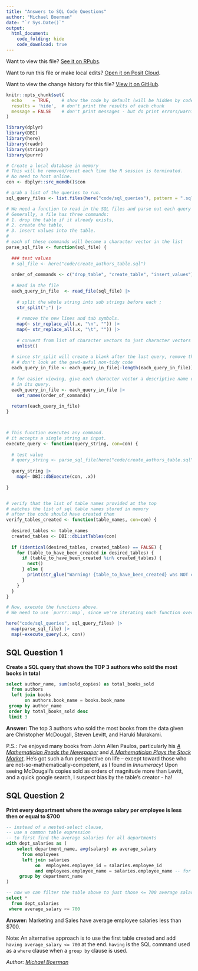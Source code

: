 ```yaml
---
title: "Answers to SQL Code Questions"
author: "Michael Boerman"
date: "`r Sys.Date()`"
output:
  html_document:
    code_folding: hide
    code_download: true
---
```


<base target="_top"/>

Want to view this file? [See it on RPubs](https://rpubs.com/michaelboerman/experian_interview_sql_questions).

Want to run this file or make local edits? [Open it on Posit Cloud](https://posit.cloud/content/5828225).

Want to view the change history for this file? [View it on GitHub](https://github.com/michaelboerman/experian_takehome/blob/main/code/sql_questions.Rmd).

```r
knitr::opts_chunk$set(
  echo    = TRUE,    # show the code by default (will be hidden by code folding)
  results = 'hide',  # don't print the results of each chunk
  message = FALSE    # don't print messages - but do print errors/warnings.
)
```


```r
library(dplyr)
library(DBI)
library(here)
library(readr)
library(stringr)
library(purrr)

# Create a local database in memory
# This will be removed/reset each time the R session is terminated.
# No need to host online.
con <- dbplyr::src_memdb()$con

# grab a list of the queries to run.
sql_query_files <- list.files(here("code/sql_queries"), pattern = ".sql")
```


```r

# We need a function to read in the SQL files and parse out each query within the file.
# Generally, a file has three commands:
# 1. drop the table if it already exists,
# 2. create the table,
# 3. insert values into the table.
# 
# each of these commands will become a character vector in the list
parse_sql_file <- function(sql_file) { 
  
  ### test values
  # sql_file <- here("code/create_authors_table.sql")
  
  order_of_commands <- c("drop_table", "create_table", "insert_values")
  
  # Read in the file
  each_query_in_file  <- read_file(sql_file) |> 
    
    # split the whole string into sub strings before each ;
    str_split(";") |> 
    
    # remove the new lines and tab symbols.
    map(~ str_replace_all(.x, "\n", "")) |> 
    map(~ str_replace_all(.x, "\t", "")) |> 
    
    # convert from list of character vectors to just character vectors
    unlist()
  
  # since str_split will create a blank after the last query, remove this from the list
  # # don't look at the gawd-awful non-tidy code
  each_query_in_file <- each_query_in_file[-length(each_query_in_file)]
  
  # for easier viewing, give each character vector a descriptive name of the action performed
  # in its query.
  each_query_in_file <- each_query_in_file |> 
    set_names(order_of_commands) 
  
  return(each_query_in_file)
}



# This function executes any command.
# it accepts a single string as input.
execute_query <- function(query_string, con=con) {
  
  # test value
  # query_string <- parse_sql_file(here("code/create_authors_table.sql"))
  
  query_string |> 
    map(~ DBI::dbExecute(con, .x))
  
}


# verify that the list of table names provided at the top 
# matches the list of sql table names stored in memory
# after the code should have created them
verify_tables_created <- function(table_names, con=con) {
  
  desired_tables <- table_names
  created_tables <- DBI::dbListTables(con)
  
  if (identical(desired_tables, created_tables) == FALSE) {
    for (table_to_have_been_created in desired_tables) {
      if (table_to_have_been_created %in% created_tables) {
        next()
      } else {
        print(str_glue("Warning! {table_to_have_been_created} was NOT created!"))
      }
    }
  }
}
```


```r
# Now, execute the functions above.
# We need to use `purrr::map`, since we're iterating each function over a list.

here("code/sql_queries", sql_query_files) |> 
  map(parse_sql_file) |> 
  map(~execute_query(.x, con))
```


## SQL Question 1
**Create a SQL query that shows the TOP 3 authors who sold the most books in total**
```sql
select author_name, sum(sold_copies) as total_books_sold
  from authors
  left join books 
       on authors.book_name = books.book_name
 group by author_name
 order by total_books_sold desc
 limit 3
```
**Answer:** The top 3 authors who sold the most books from the data given are Christopher McDougall, Steven Levitt, and Haruki Murakami.

P.S.: I've enjoyed many books from John Allen Paulos, particularly his *[A Mathematician Reads the Newspaper](https://www.goodreads.com/book/show/195024.A_Mathematician_Reads_the_Newspaper?ac=1&from_search=true&qid=Logw1ilK9J&rank=3)* and *[A Mathematician Plays the Stock Market](https://www.goodreads.com/book/show/153708.A_Mathematician_Plays_The_Stock_Market)*. He's got such a fun perspective on life -- except toward those who are not-so-mathematically-competent, as I found in *Innumeracy*! 
Upon seeing McDougall's copies sold as orders of magnitude more than Levitt, and a quick google search, I suspect bias by the table's creator - ha! 

## SQL Question 2
**Print every department where the average salary per employee is less then or equal to $700**
```sql
-- instead of a nested-select clause,
-- use a common table expression 
-- to first find the average salaries for all departments
with dept_salaries as (
    select department_name, avg(salary) as average_salary
      from employees
      left join salaries
           on  employees.employee_id = salaries.employee_id
           and employees.employee_name = salaries.employee_name -- for safe measure!
     group by department_name
)

-- now we can filter the table above to just those <= 700 average salary.
select * 
  from dept_salaries
 where average_salary <= 700
```
**Answer:** Marketing and Sales have average employee salaries less than $700.

Note: An alternative approach is to use the first table created and add `having average_salary <= 700` at the end. 
`having` is the SQL command used as a `where` clause when a `group by` clause is used. 

*Author:  [Michael Boerman](https://www.michaelboerman.com)*